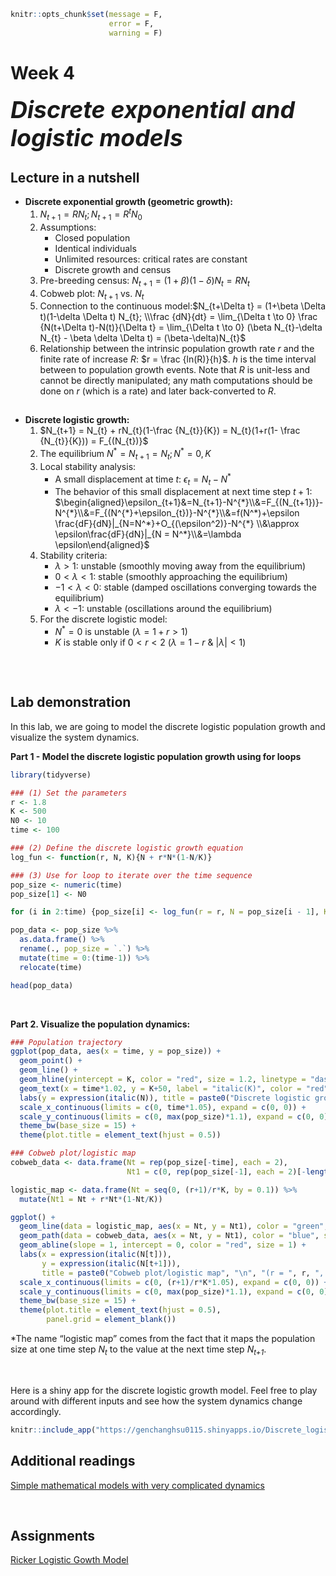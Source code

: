 ```r
knitr::opts_chunk$set(message = F, 
                      error = F, 
                      warning = F)

```

# Week 4 {-} 
<div style = "font-size: 28pt"> **_Discrete exponential and logistic models_**</div>

## Lecture in a nutshell {-}

* **Discrete exponential growth (geometric growth):**
    1. $N_{t+1} = RN_{t}; N_{t+1} = R^{t}N_{0}$
    2. Assumptions: 
        - Closed population
        - Identical individuals
        - Unlimited resources: critical rates are constant
        - Discrete growth and census
    3. Pre-breeding census: $N_{t+1} = (1 + \beta)(1-\delta) N_{t} = RN_{t}$
    4. Cobweb plot: $N_{t+1}$ vs. $N_{t}$
    5. Connection to the continuous model:$N_{t+\Delta t} = (1+\beta \Delta t)(1-\delta \Delta t) N_{t}; \\\frac {dN}{dt} = \lim_{\Delta t \to 0} \frac {N(t+\Delta t)-N(t)}{\Delta t} = \lim_{\Delta t \to 0} (\beta N_{t}-\delta N_{t} - \beta \delta \Delta t) = (\beta-\delta)N_{t}$
    6. Relationship between the intrinsic population growth rate _r_ and the finite rate of increase _R_: $r = \frac {ln(R)}{h}$. $h$ is the time interval between to population growth events. Note that _R_ is unit-less and cannot be directly manipulated; any math computations should be done on _r_ (which is a rate) and later back-converted to _R_.

<div style="height:1px ;"><br></div>

* **Discrete logistic growth:**
    1. $N_{t+1} = N_{t} + rN_{t}(1-\frac {N_{t}}{K}) = N_{t}(1+r(1- \frac {N_{t}}{K})) = F_{(N_{t})}$
    2. The equilibrium $N^* = N_{t+1} = N_{t}; N^* = 0, K$
    3. Local stability analysis:
        - A small displacement at time $t$: $\epsilon_{t} = N_{t} - N^{*}$
        - The behavior of this small displacement at next time step $t+1$:   $\begin{aligned}\epsilon_{t+1}&=N_{t+1}-N^{*}\\&=F_{(N_{t+1})}-N^{*}\\&=F_{(N^{*}+\epsilon_{t})}-N^{*}\\&=f(N^*)+\epsilon \frac{dF}{dN}|_{N=N^*}+O_{(\epsilon^2)}-N^{*} \\&\approx \epsilon\frac{dF}{dN}|_{N = N^*}\\&=\lambda \epsilon\end{aligned}$
    4. Stability criteria:
        - $\lambda > 1$: unstable (smoothly moving away from the equilibrium)
        - $0 < \lambda < 1$: stable (smoothly approaching the equilibrium)
        - $-1 < \lambda < 0$: stable (damped oscillations converging towards the equilibrium)
        - $\lambda < -1$: unstable (oscillations around the equilibrium)
    5. For the discrete logistic model: 
        - $N^{*} = 0$ is unstable ($\lambda = 1+r > 1$)
        - $K$ is stable only if $0 < r < 2$ ($\lambda = 1-r ~\&~ |\lambda| < 1$)

<div style="height:1px ;"><br></div>

<br>

## Lab demonstration {-}

In this lab, we are going to model the discrete logistic population growth and visualize the system dynamics. 

**Part 1 - Model the discrete logistic population growth using for loops**

```r
library(tidyverse)

### (1) Set the parameters
r <- 1.8
K <- 500
N0 <- 10
time <- 100

### (2) Define the discrete logistic growth equation
log_fun <- function(r, N, K){N + r*N*(1-N/K)}  

### (3) Use for loop to iterate over the time sequence
pop_size <- numeric(time)
pop_size[1] <- N0

for (i in 2:time) {pop_size[i] <- log_fun(r = r, N = pop_size[i - 1], K = K)}

pop_data <- pop_size %>% 
  as.data.frame() %>% 
  rename(., pop_size = `.`) %>%
  mutate(time = 0:(time-1)) %>%
  relocate(time)

head(pop_data)
```

<br>

**Part 2. Visualize the population dynamics:**

```r
### Population trajectory
ggplot(pop_data, aes(x = time, y = pop_size)) + 
  geom_point() + 
  geom_line() +
  geom_hline(yintercept = K, color = "red", size = 1.2, linetype = "dashed") + 
  geom_text(x = time*1.02, y = K+50, label = "italic(K)", color = "red", size = 6.5, parse = T) +
  labs(y = expression(italic(N)), title = paste0("Discrete logistic growth", "\n", "(r = ", r, ", K = ", K, ", N0 = ", N0, ")")) + 
  scale_x_continuous(limits = c(0, time*1.05), expand = c(0, 0)) + 
  scale_y_continuous(limits = c(0, max(pop_size)*1.1), expand = c(0, 0)) + 
  theme_bw(base_size = 15) +
  theme(plot.title = element_text(hjust = 0.5))

### Cobweb plot/logistic map
cobweb_data <- data.frame(Nt = rep(pop_size[-time], each = 2), 
                          Nt1 = c(0, rep(pop_size[-1], each = 2)[-length(rep(pop_size[-1], each = 2))]))

logistic_map <- data.frame(Nt = seq(0, (r+1)/r*K, by = 0.1)) %>%
  mutate(Nt1 = Nt + r*Nt*(1-Nt/K))

ggplot() + 
  geom_line(data = logistic_map, aes(x = Nt, y = Nt1), color = "green", size = 1.2) + 
  geom_path(data = cobweb_data, aes(x = Nt, y = Nt1), color = "blue", size = 0.5) + 
  geom_abline(slope = 1, intercept = 0, color = "red", size = 1) + 
  labs(x = expression(italic(N[t])),
       y = expression(italic(N[t+1])), 
       title = paste0("Cobweb plot/logistic map", "\n", "(r = ", r, ", K = ", K, ", N0 = ", N0, ")")) + 
  scale_x_continuous(limits = c(0, (r+1)/r*K*1.05), expand = c(0, 0)) + 
  scale_y_continuous(limits = c(0, max(pop_size)*1.1), expand = c(0, 0)) + 
  theme_bw(base_size = 15) +
  theme(plot.title = element_text(hjust = 0.5),
        panel.grid = element_blank())

```
\*The name "logistic map" comes from the fact that it maps the population size at one time step *N~t~* to the value at the next time step *N~t+1~*.

<br>

<style>
iframe {border: 0;}
</style>

Here is a shiny app for the discrete logistic growth model. Feel free to play around with different inputs and see how the system dynamics change accordingly.

```r
knitr::include_app("https://genchanghsu0115.shinyapps.io/Discrete_logistic_mod_shinyapp/", height = "750px")
```

## Additional readings {-}

[Simple mathematical models with very complicated dynamics](./Additional readings/May_1976_Nature.pdf){target="_blank"}

<br>

## Assignments {-}

[Ricker Logistic Gowth Model](./Assignments/Week4_Discrete Logistic Growth.pdf){target="_blank"}

<!-- [Suggested Solutions](./Assignments/Week4_Discrete Logistic Growth_with_Solutions.pdf){target="_blank"} -->


